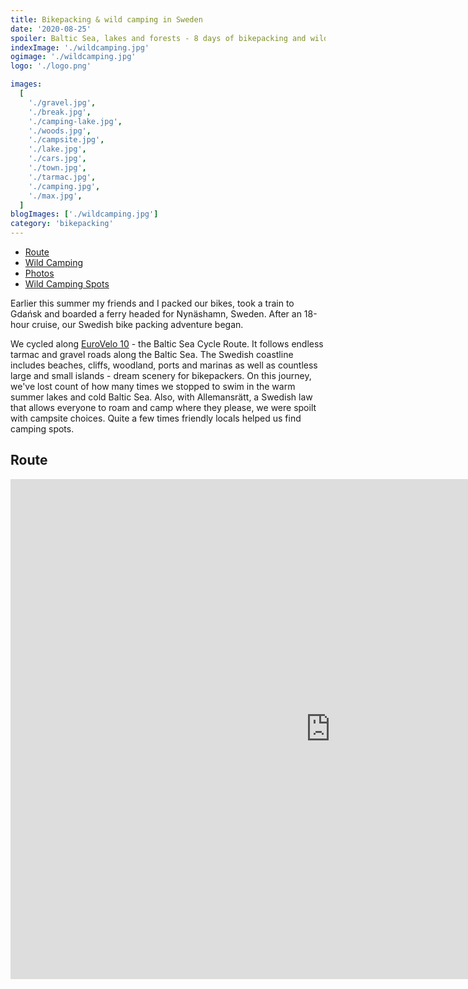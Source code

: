 ```yaml
---
title: Bikepacking & wild camping in Sweden
date: '2020-08-25'
spoiler: Baltic Sea, lakes and forests - 8 days of bikepacking and wild camping adventure.
indexImage: './wildcamping.jpg'
ogimage: './wildcamping.jpg'
logo: './logo.png'

images:
  [
    './gravel.jpg',
    './break.jpg',
    './camping-lake.jpg',
    './woods.jpg',
    './campsite.jpg',
    './lake.jpg',
    './cars.jpg',
    './town.jpg',
    './tarmac.jpg',
    './camping.jpg',
    './max.jpg',
  ]
blogImages: ['./wildcamping.jpg']
category: 'bikepacking'
---
```


- [Route](#route)
- [Wild Camping](#wild-camping)
- [Photos](#image-gallery)
- [Wild Camping Spots](#wild-camping-spots)

<MakeItBigContainer>
  <ImageComponent
    image={props.data.mdx.frontmatter.blogImages[0]}
    alt="Bikepacking in Sweden"
  />
</MakeItBigContainer>

Earlier this summer my friends and I packed our bikes, took a train to Gdańsk and boarded a ferry headed for Nynäshamn, Sweden. After an 18-hour cruise, our Swedish bike packing adventure began.

We cycled along [EuroVelo 10](https://en.eurovelo.com/ev10) - the Baltic Sea Cycle Route. It follows endless tarmac and gravel roads along the Baltic Sea. The Swedish coastline includes beaches, cliffs, woodland, ports and marinas as well as countless large and small islands - dream scenery for bikepackers. On this journey, we've lost count of how many times we stopped to swim in the warm summer lakes and cold Baltic Sea. Also, with Allemansrätt, a Swedish law that allows everyone to roam and camp where they please, we were spoilt with campsite choices. Quite a few times friendly locals helped us find camping spots.

## Route

<MakeItBigContainer>
  <LazyIframe height="800px">
    <iframe
      src="https://www.komoot.com/tour/1069047867/embed?profile=1"
      width="1024"
      height="800"
      frameborder="0"
      scrolling="no"
      loading="lazy"
      style={{ margin: 0 }}
    />
  </LazyIframe>
</MakeItBigContainer>

### EuroVelo 10

We followed the EuroVelo 10 - Baltic Sea Cycle Route, southwards from Stockholm, the country’s vibrant capital, to Malmö, mostly along the sea.

We cycled from Stockholm (Nynäshamn port) to Ystad, the point of departure for our ferry back home. The bikepacking journey took 8 days. We averaged 115km a day. The route was **hilly** with many short up- and downhills. For the first 4 days we averaged more than 1000m elevation gain per day. It was quite straining especially when cycling on a fully loaded bike - we carried around 20kg of equipment and supplies. The route became flatter and easier as we approached Kalmar and Karlskrona. The wind was not a big problem as for the majority of the route we were riding covered by trees.

<MakeItBigContainer>
  <ImageComponent
    image={props.data.mdx.frontmatter.images[7]}
    alt="Route"
    isRow
  />
  <Container>
    <Column>
      <ImageComponent
        image={props.data.mdx.frontmatter.images[1]}
        alt="Camping at the sea"
      />
    </Column>
    <Column>
      <ImageComponent
        image={props.data.mdx.frontmatter.images[5]}
        alt="Camping at the sea"
      />
    </Column>
  </Container>
</MakeItBigContainer>

A gravel bike is advisible as much of the route leads along gravel and tarmac roads. 35mm-42mm tyres worked great for us.

### Route Stats

<BikepackingDetails
  logo={props.data.mdx.frontmatter.logo}
  title={'Baltic Sea Cycle Route'}
  distance={'895km'}
  elevation={'5900m'}
  time={'8 days'}
  date={'Jul 2020'}
/>

## Wild Camping

[“The Everyman’s Right”](https://en.wikipedia.org/wiki/Freedom_to_roam) in Sweden allows people to camp anywhere in the wilderness as long as it is not private property. It makes bikepacking affordable in an otherwise expensive country. We camped in a wild camp for 8 days, usually very close to the Baltic sea or some lake. You trade views and proximity to Swedish nature for utilities like showers or toilets. Swimming in lakes and having access to the bathroom at gas stations can make up for all the pain.

<MakeItBigContainer>
  <ImageComponent
    image={props.data.mdx.frontmatter.images[4]}
    alt="Camping 2"
  />
  <ImageComponent
    image={props.data.mdx.frontmatter.images[2]}
    alt="Camping 3"
  />
</MakeItBigContainer>

### Wilderness Shelters

Sweden also offers a wide variety [wilderness shelters](https://www.gone71.com/shelters-in-sweden/) throughout the country. It is possible to spend the night there for free. Usually, you will an open fireplace, tables and benches. Local people told us it was fine to set up a tent next to the hut. On a cold, windy night the hut might not be enough to protect you from the wind.

<ImageGallery images={props.data.mdx.frontmatter.images} />

## Wild Camping Spots

| GPS trace                                             | Camping spot                                                                                                                                                                                              |
| ----------------------------------------------------- | --------------------------------------------------------------------------------------------------------------------------------------------------------------------------------------------------------- |
| [Day 1](https://www.strava.com/activities/3884215700) | We spent the night near Tullgarn on a rocky hill. Amazing spot with views. You have to leave the bike at the bottom and carry your equipment on foot: [approximate GPS location](https://bit.ly/2FVUD3L). |
| [Day 2](https://www.strava.com/activities/3889586064) | Camped at Ensjön lake.                                                                                                                                                                                    |
| [Day 3](https://www.strava.com/activities/3893201117) | Camped near Gamleby at the seaside.                                                                                                                                                                       |
| [Day 4](https://www.strava.com/activities/3898173911) | We finished near Oskarshamn, camped at the seaside. It's quite hard to find a good spot close to the city. It's better to go a bit further away.                                                          |
| [Day 5](https://www.strava.com/activities/3903372251) | Camped in the forest near Torsås.                                                                                                                                                                         |
| [Day 6](https://www.strava.com/activities/3907739263) | Camped in the shelter in Järnavik: [approximate location](https://www.google.com/maps/dir//56.174592000000004,15.079513000000002).                                                                        |
| [Day 7](https://www.strava.com/activities/3912610094) | Camped in the shelter in Kivik: [approximate location](https://www.google.com/maps/dir//55.6865063,14.2337752/@55.6765303,14.0841077,12z).                                                                |
| [Day 8](https://www.strava.com/activities/3916179399) | Night on the ferry 🛳                                                                                                                                                                                     |
